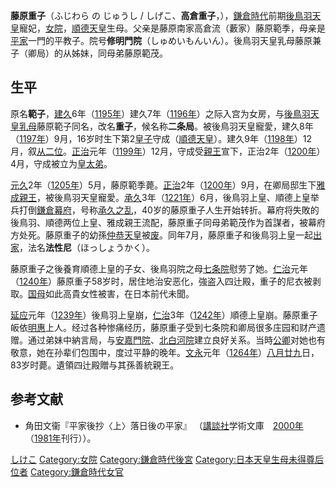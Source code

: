 '''藤原重子'''（ふじわら の じゅうし / しげこ、'''高倉重子'''，{{bd|1182年||1264年|9月20日|}}），[[鎌倉時代|鎌倉時代]]前期[[後鳥羽天皇|後鳥羽天皇]]寵妃，[[女院|女院]]，[[順德天皇|順德天皇]]生母。父亲是藤原南家高倉流（藪家）藤原範季，母亲是[[伊勢平氏|平家]]一門的平教子。院号'''修明門院'''（しゅめいもんいん）。後鳥羽天皇乳母藤原兼子（卿局）的从姊妹，同母弟藤原範茂。
== 生平 ==
原名'''範子'''，[[建久|建久]]6年（[[1195年|1195年]]）建久7年（[[1196年|1196年]]）之际入宫为女房，与[[後鳥羽天皇|後鳥羽天皇]][[乳母|乳母]]藤原範子同名，改名'''重子'''，候名称'''二条局'''。被後鳥羽天皇寵愛，建久8年（[[1197年|1197年]]）9月，16岁时生下第2[[皇子|皇子]]守成（[[順德天皇|順德天皇]]）。建久9年（[[1198年|1198年]]）12月，叙[[从二位|从二位]]。[[正治_(日本)|正治]]元年（[[1199年|1199年]]）12月，守成受[[親王|親王]]宣下，正治2年（[[1200年|1200年]]）4月，守成被立为[[皇太弟|皇太弟]]。

[[元久|元久]]2年（[[1205年|1205年]]）5月，藤原範季薨。[[正治_(日本)|正治]]2年（[[1200年|1200年]]）9月，在卿局邸生下[[雅成親王|雅成親王]]，被後鳥羽天皇寵愛。[[承久|承久]]3年（[[1221年|1221年]]）6月，後鳥羽上皇、順德上皇举兵打倒[[鎌倉幕府|鎌倉幕府]]，号称[[承久之乱|承久之乱]]，40岁的藤原重子人生开始转折。幕府将失敗的後鳥羽、順德两位上皇、雅成親王流配，藤原重子同母弟範茂作为首謀者，被幕府方处死。藤原重子的幼孫[[仲恭天皇|仲恭天皇]]被[[废帝|废]]。同年7月，藤原重子和後鳥羽上皇一起[[出家|出家]]，法名'''法性尼'''（ほっしょうかく）。

藤原重子之後養育順德上皇的子女、後鳥羽院之母[[藤原殖子|七条院]]慰劳了她。[[仁治|仁治]]元年（[[1240年|1240年]]）藤原重子58岁时，居住地治安恶化，強盗入四辻殿，重子的尼衣被剥取。[[国母|国母]]如此高貴女性被害，在日本前代未聞。

[[延应|延应]]元年（[[1239年|1239年]]）後鳥羽上皇崩，[[仁治|仁治]]3年（[[1242年|1242年]]）順德上皇崩。藤原重子皈依[[明惠|明惠]]上人。经过各种惨痛经历，藤原重子受到七条院和卿局很多庄园和财产遗赠。通过弟妹中納言局，与[[邦子内親王|安嘉門院]]、[[持明院陳子|北白河院]]建立良好关系。当時[[公卿|公卿]]对她也有敬意，她在孙辈们包围中，度过平静的晚年。[[文永|文永]]元年（[[1264年|1264年]]）[[八月廿九|八月廿九]]日，83岁时薨。遺領四辻殿贈与其孫善統親王。
== 参考文献 ==
* 角田文衞『平家後抄〈上〉落日後の平家』 （[[講談社|講談社]]学術文庫　[[2000年|2000年]]（[[1981年|1981年]]刊行））。

{{鎌倉時代皇后}}
{{DEFAULTSORT:ふしわら の しけこ}}
[[Category:藪家|しけこ]]
[[Category:女院|Category:女院]]
[[Category:鎌倉時代後宮|Category:鎌倉時代後宮]]
[[Category:日本天皇生母未得尊后位者|Category:日本天皇生母未得尊后位者]]
[[Category:鎌倉時代女官|Category:鎌倉時代女官]]